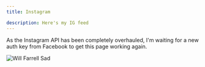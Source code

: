 ```yaml
---
title: Instagram

description: Here's my IG feed
---
```


<PageDescription>

<InlineNotification kind="error">
As the Instagram API has been completely overhauled, I'm waiting for a new auth key from Facebook to get this page working again.
</InlineNotification>

</PageDescription>


<Row>
<Column colLg='8'>

<Title>Will Farrell is Sad too</Title>


<GifPlayer>

![Will Farrell Sad](https://media.giphy.com/media/1BXa2alBjrCXC/giphy.gif)

</GifPlayer>

</Column>
</Row>